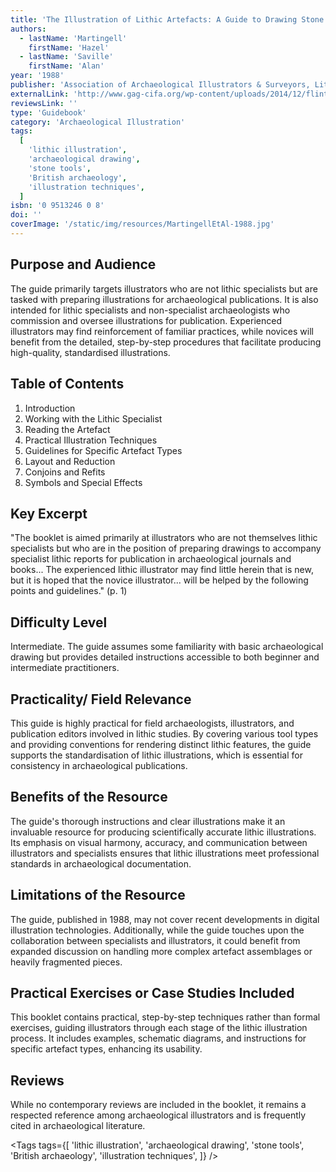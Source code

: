 ```yaml
---
title: 'The Illustration of Lithic Artefacts: A Guide to Drawing Stone Tools for Specialist Reports'
authors:
  - lastName: 'Martingell'
    firstName: 'Hazel'
  - lastName: 'Saville'
    firstName: 'Alan'
year: '1988'
publisher: 'Association of Archaeological Illustrators & Surveyors, Lithic Studies Society'
externalLink: 'http://www.gag-cifa.org/wp-content/uploads/2014/12/flint-paper-digital.pdf'
reviewsLink: ''
type: 'Guidebook'
category: 'Archaeological Illustration'
tags:
  [
    'lithic illustration',
    'archaeological drawing',
    'stone tools',
    'British archaeology',
    'illustration techniques',
  ]
isbn: '0 9513246 0 8'
doi: ''
coverImage: '/static/img/resources/MartingellEtAl-1988.jpg'
---
```


## Purpose and Audience

The guide primarily targets illustrators who are not lithic specialists but are tasked with preparing illustrations for archaeological publications. It is also intended for lithic specialists and non-specialist archaeologists who commission and oversee illustrations for publication. Experienced illustrators may find reinforcement of familiar practices, while novices will benefit from the detailed, step-by-step procedures that facilitate producing high-quality, standardised illustrations.

## Table of Contents

1. Introduction
2. Working with the Lithic Specialist
3. Reading the Artefact
4. Practical Illustration Techniques
5. Guidelines for Specific Artefact Types
6. Layout and Reduction
7. Conjoins and Refits
8. Symbols and Special Effects

## Key Excerpt

"The booklet is aimed primarily at illustrators who are not themselves lithic specialists but who are in the position of preparing drawings to accompany specialist lithic reports for publication in archaeological journals and books... The experienced lithic illustrator may find little herein that is new, but it is hoped that the novice illustrator... will be helped by the following points and guidelines." (p. 1)

## Difficulty Level

Intermediate. The guide assumes some familiarity with basic archaeological drawing but provides detailed instructions accessible to both beginner and intermediate practitioners.

## Practicality/ Field Relevance

This guide is highly practical for field archaeologists, illustrators, and publication editors involved in lithic studies. By covering various tool types and providing conventions for rendering distinct lithic features, the guide supports the standardisation of lithic illustrations, which is essential for consistency in archaeological publications.

## Benefits of the Resource

The guide's thorough instructions and clear illustrations make it an invaluable resource for producing scientifically accurate lithic illustrations. Its emphasis on visual harmony, accuracy, and communication between illustrators and specialists ensures that lithic illustrations meet professional standards in archaeological documentation.

## Limitations of the Resource

The guide, published in 1988, may not cover recent developments in digital illustration technologies. Additionally, while the guide touches upon the collaboration between specialists and illustrators, it could benefit from expanded discussion on handling more complex artefact assemblages or heavily fragmented pieces.

## Practical Exercises or Case Studies Included

This booklet contains practical, step-by-step techniques rather than formal exercises, guiding illustrators through each stage of the lithic illustration process. It includes examples, schematic diagrams, and instructions for specific artefact types, enhancing its usability.

## Reviews

While no contemporary reviews are included in the booklet, it remains a respected reference among archaeological illustrators and is frequently cited in archaeological literature.

<Tags
  tags={[
    'lithic illustration',
    'archaeological drawing',
    'stone tools',
    'British archaeology',
    'illustration techniques',
  ]}
/>
